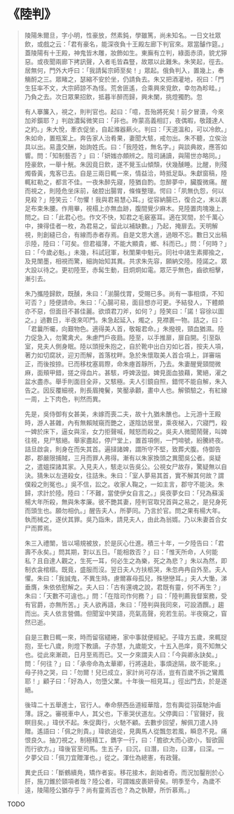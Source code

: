 # 《陸判》

> 陵陽朱爾旦，字小明，性豪放，然素鈍，學雖篤，尚未知名。一日文社眾飲，或戲之云：「君有豪名，能深夜負十王殿左廊下判官來。眾當醵作筵。」蓋陵陽有十王殿，神鬼皆木雕，妝飾如生。東廡有立判，綠面赤須，貌尤獰惡。或夜聞兩廊下拷訊聲，入者毛皆森豎，故眾以此難朱。朱笑起，徑去。居無何，門外大呼曰：「我請髯宗師至矣！」眾起。俄負判入，置幾上，奉觴酹之三。眾睹之，瑟縮不安於坐，仍請負去。朱又把酒灌地，祝曰：「門生狂率不文，大宗師諒不為怪。荒舍匪遙，合乘興來覓飲，幸勿為畛畦。」乃負之去。次日眾果招飲，抵暮半醉而歸，興未闌，挑燈獨酌。忽
>
> 有人搴簾入，視之，則判官也。起曰：「噫，吾殆將死矣！前夕冒瀆，今來加斧鑕耶？」判啟濃髯微笑曰：「非也。昨蒙高義相訂，夜偶暇，敬踐達人之約。」朱大悅，牽衣促坐，自起滌器爇火。判曰：「天道溫和，可以冷飲。」朱如命，置瓶案上。奔告家人治肴果，妻聞大駭，戒勿出。朱不聽，立俟治具以出。易盞交酬，始詢姓氏。曰：「我陸姓，無名字。」與談典故，應答如響。問：「知制藝否？」曰：「妍媸亦頗辨之。陰司誦讀，與陽世亦略同。」陸豪飲，一舉十觥。朱因竟日飲，遂不覺玉山傾頹，伏幾醺睡。比醒，則殘燭昏黃，鬼客已去。自是三兩日輒一來，情益洽，時抵足臥。朱獻窗稿，陸輒紅勒之，都言不佳。一夜朱醉先寢，陸猶自酌。忽醉夢中，臟腹微痛。醒而視之，則陸危坐床前，破腔出腸胃，條條整理。愕曰：「夙無仇怨，何以見殺？」陸笑云：「勿懼！我與君易慧心耳。」從容納腸已，復合之，末以裹足布束朱腰。作用畢，視榻上亦無血跡，腹間覺少麻木。見陸置肉塊幾上，問之。曰：「此君心也。作文不快，知君之毛竅塞耳。適在冥間，於千萬心中，揀得佳者一枚，為君易之，留此以補缺數。」乃起，掩扉去。天明解視，則創縫已合，有線而赤者存焉。自是文思大進，過眼不忘。數日又出稿示陸，陸曰：「可矣。但君福薄，不能大顯貴，鄉、科而已。」問：「何時？」曰：「今歲必魁。」未幾，科試冠軍，秋闈果中魁元。同社中諸生素揶揄之，及見闈墨，相視而驚，細詢始知其異。共求朱先容，願納交陸。陸諾之。眾大設以待之。更初陸至，赤髯生動，目炯炯如電。眾茫乎無色，齒欲相擊，漸引去。
>
> 朱乃攜陸歸飲，既醺，朱曰：「湔腸伐胃，受賜已多。尚有一事相煩，不知可否？」陸便請命。朱曰：「心腸可易，面目想亦可更。予結發人，下體頗亦不惡，但面目不甚佳麗。欲煩君刀斧，如何？」陸笑曰：「諾！容徐以圖之。」過數日，半夜來叩門。朱急起延入，燭之，見襟裹一物。詰之，曰：「君曩所囑，向艱物色。適得美人首，敬報君命。」朱撥視，頸血猶濕。陸力促急入，勿驚禽犬。朱慮門戶夜扃。陸至，以手推扉，扉自開。引至臥室，見夫人側身眠。陸以頭授朱抱之，自於靴中出白刃如匕首，按夫人項，著力如切腐狀，迎刃而解，首落枕畔。急於朱懷取美人首合項上，詳審端正，而後按捺。已而移枕塞肩際，命朱瘞首靜所，乃去。朱妻醒覺頸間微麻，面頰甲錯，搓之得血片。甚駭，呼婢汲盥。婢見面血狼藉，驚絕，濯之盆水盡赤。舉手則面目全非，又駭極。夫人引鏡自照，錯愕不能自解，朱入告之。因反覆細視，則長眉掩鬢，笑靨承顴，畫中人也。解領驗之，有紅線一周，上下肉色，判然而異。
>
> 先是，吳侍御有女甚美，未嫁而喪二夫，故十九猶未醮也。上元游十王殿時，游人甚雜，內有無賴賊窺而艷之，遂陰訪居里，乘夜梯入，穴寢門，殺一婢於床下，逼女與淫，女力拒聲喊，賊怒而殺之。吳夫人微聞鬧聲，叫婢往視，見尸駭絕。舉家盡起，停尸堂上，置首項側，一門啼號，紛騰終夜。詰旦啟衾，則身在而失其首。遍撻諸婢，謂所守不堅，致葬犬腹。侍御告郡，郡嚴限捕賊，三月而罪人弗得。漸有以朱家換頭之異聞吳公者。吳疑之，遣媼探諸其家。入見夫人，駭走以告吳公。公視女尸故存，驚疑無以自決。猜朱以左道殺女，往詰朱。朱曰：「室人夢易其首，實不解其何故？謂僕殺之則冤也。」吳不信，訟之。收家人鞠之，一如主言，郡守不能決。朱歸，求計於陸。陸曰：「不難，當使伊女自言之。」吳夜夢女曰：「兒為蘇溪楊大年所殺，無與朱孝廉。彼不艷其妻，陸判官取兒首與之易之，是兒身死而頭生也。願勿相仇。」醒告夫人，所夢同。乃言於官。問之果有楊大年。執而械之，遂伏其罪。吳乃詣朱，請見夫人，由此為翁婿。乃以朱妻首合女尸而葬焉。
>
> 朱三入禮闈，皆以場規被放，於是灰心仕進。積三十年，一夕陸告曰：「君壽不永矣。」問其期，對以五日。「能相救否？」曰：「惟天所命，人何能私？且自達人觀之，生死一耳，何必生之為樂，死之為悲？」朱以為然，即制衣衾棺槨。既竟，盛服而沒。翌日夫人方扶柩哭，朱忽冉冉自外至。夫人懼。朱曰：「我誠鬼，不異生時。慮爾寡母孤兒，殊戀戀耳。」夫人大慟，涕垂膺，朱依依慰解之。夫人曰：「古有還魂之說，君既有靈，何不再生？」朱曰：「天數不可違也。」問：「在陰司作何務？」曰：「陸判薦我督案務，受有官爵，亦無所苦。」夫人欲再語，朱曰：「陸判與我同來，可設酒饌。」趨而出。夫人依言營備。但聞室中笑語，亮氣高聲，宛若生前。半夜窺之，窅然已逝。
>
> 自是三數日輒一來，時而留宿繾綣，家中事就便經紀。子瑋方五歲，來輒捉抱，至七八歲，則燈下教讀。子亦慧，九歲能文，十五入邑庠，竟不知無父也。從此來漸疏，日月至焉而已。又一夕來謂夫人曰：「今與卿永訣矣。」問：「何往？」曰：「承帝命為太華卿，行將遠赴，事煩途隔，故不能來。」母子持之哭，曰：「勿爾！兒已成立，家計尚可存活，豈有百歲不拆之鸞鳳耶！」顧子曰：「好為人，勿墮父業。十年後一相見耳。」徑出門去，於是遂絕。
>
> 後瑋二十五舉進士，官行人。奉命祭西岳道經華陰，忽有輿從羽葆馳沖鹵薄。訝之。審視車中人，其父也，下車哭伏道左。父停輿曰：「官聲好，我瞑目矣。」瑋伏不起。朱促輿行，火馳不顧。去數步回望，解佩刀遣人持贈。遙語曰：「佩之則貴。」瑋欲追從，見輿馬人從飄忽若風，瞬息不見。痛恨良久。抽刀視之，制極精工，鐫字一行，曰：「膽欲大而心欲小，智欲圓而行欲方。」瑋後官至司馬。生五子，曰沉，曰潛，曰沕，曰渾，曰深。一夕夢父曰：「佩刀宜贈渾也。」從之。渾仕為總憲，有政聲。
>
> 異史氏曰：「斷鶴續鳧，矯作者妄。移花接木，創始者奇。而況加鑿削於心肝，施刀錐於頸項者哉？陸公者，可謂媸皮裹妍骨矣。明季至今，為歲不遠，陵陽陸公猶存乎？尚有靈焉否也？為之執鞭，所忻慕焉。」

TODO
